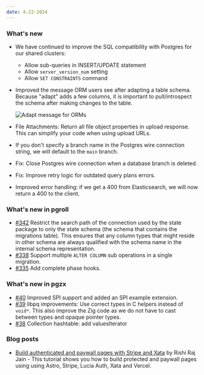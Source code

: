```yaml
---
date: 4-22-2024
---
```


### What's new

- We have continued to improve the SQL compatibility with Postgres for our shared clusters:
  - Allow sub-queries in INSERT/UPDATE statement
  - Allow `server_version_num` setting
  - Allow `SET CONSTRAINTS` command
- Improved the message ORM users see after adapting a table schema. Because "adapt" adds a few columns, it is important to pull/introspect the schema after making changes to the table.

  ![Adapt message for ORMs](images/adapt-message.png)

- File Attachments: Return all file object properties in upload response. This can simplify your code when using upload URLs.
- If you don't specify a branch name in the Postgres wire connection string, we will default to the `main` branch.
- Fix: Close Postgres wire connection when a database branch is deleted.
- Fix: Improve retry logic for outdated query plans errors.
- Improved error handling: if we get a 400 from Elasticsearch, we will now return a 400 to the client.

### What's new in pgroll

- [#342](https://github.com/xataio/pgroll/pull/342) Restrict the search path of the connection used by the state package to only the state schema (the schema that contains the migrations table). This ensures that any column types that might reside in other schema are always qualified with the schema name in the internal schema representation.
- [#338](https://github.com/xataio/pgroll/pull/338) Support multiple `ALTER COLUMN` sub operations in a single migration.
- [#335](https://github.com/xataio/pgroll/pull/335) Add complete phase hooks.

### What's new in pgzx

- [#40](https://github.com/xataio/pgzx/pull/40) Improved SPI support and added an SPI example extension.
- [#39](https://github.com/xataio/pgzx/pull/39) libpq improvements: Use correct types in C helpers instead of `void*`. This also improve the Zig code as we do not have to cast between types and opaque pointer types.
- [#38](https://github.com/xataio/pgzx/pull/38) Collection hashtable: add valuesIterator

### Blog posts
- [Build authenticated and paywall pages with Stripe and Xata](https://xata.io/blog/authenticated-paywall-stripe-xata) by Rishi Raj Jain - This tutorial shows you how to build protected and paywall pages using using Astro, Stripe, Lucia Auth, Xata and Vercel.
